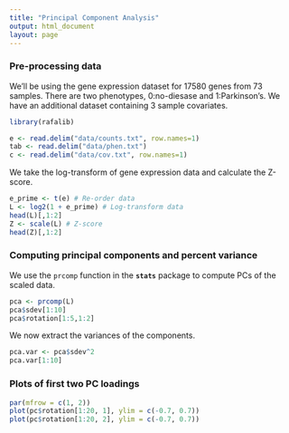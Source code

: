 ```yaml
---
title: "Principal Component Analysis"
output: html_document
layout: page
---
```


### Pre-processing data

We'll be using the gene expression dataset for 17580 genes from 73 samples. There are two phenotypes, 0:no-diesase and 1:Parkinson's. We have an additional dataset containing 3 sample covariates.

```r
library(rafalib)

e <- read.delim("data/counts.txt", row.names=1)
tab <- read.delim("data/phen.txt")
c <- read.delim("data/cov.txt", row.names=1)
```

We take the log-transform of gene expression data and calculate the Z-score.

```r
e_prime <- t(e) # Re-order data
L <- log2(1 + e_prime) # Log-transform data
head(L)[,1:2]
Z <- scale(L) # Z-score
head(Z)[,1:2]
```

### Computing principal components and percent variance

We use the `prcomp` function in the **`stats`** package to compute PCs of the scaled data.

```r
pca <- prcomp(L)
pca$sdev[1:10]
pca$rotation[1:5,1:2]
```

We now extract the variances of the components.

```r
pca.var <- pca$sdev^2
pca.var[1:10]
```

### Plots of first two PC loadings

```r
par(mfrow = c(1, 2))
plot(pc$rotation[1:20, 1], ylim = c(-0.7, 0.7))
plot(pc$rotation[1:20, 2], ylim = c(-0.7, 0.7))
```
